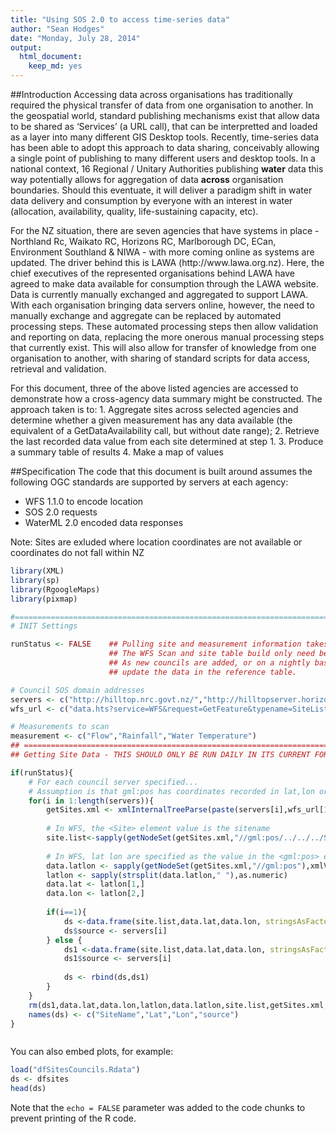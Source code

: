 ```yaml
---
title: "Using SOS 2.0 to access time-series data"
author: "Sean Hodges"
date: "Monday, July 28, 2014"
output:
  html_document:
    keep_md: yes
---
```


##Introduction
Accessing data across organisations has traditionally required the physical transfer of data from one organisation to another. In the geospatial world, standard publishing mechanisms exist that allow data to be shared as 'Services' (a URL call), that can be interpretted and loaded as a layer into many different GIS Desktop tools. Recently, time-series data has been able to adopt this approach to data sharing, conceivably allowing a single point of publishing to many different users and desktop tools. In a national context, 16 Regional / Unitary Authorities publishing **water** data this way potentially allows for aggregation of data **across** organisation boundaries. Should this eventuate, it will deliver a paradigm shift in water data delivery and consumption by everyone with an interest in water (allocation, availability, quality, life-sustaining capacity, etc).

For the NZ situation, there are seven agencies that have systems in place - Northland Rc, Waikato RC, Horizons RC, Marlborough DC, ECan, Environment Southland & NIWA - with more coming online as systems are updated. The driver behind this is LAWA (http://www.lawa.org.nz). Here, the chief executives of the represented organisations behind LAWA have agreed to make data available for consumption through the LAWA website. Data is currently manually exchanged and aggregated to support LAWA. With each organisation bringing data servers online, however, the need to manually exchange and aggregate can be replaced by automated processing steps. These automated processing steps then allow validation and reporting on data, replacing the more onerous manual processing steps that currently exist. This will also allow for transfer of knowledge from one organisation to another, with sharing of standard scripts for data access, retrieval and validation.

For this document, three of the above listed agencies are accessed to demonstrate how a cross-agency data summary might be constructed. The approach taken is to:
1. Aggregate sites across selected agencies and determine whether a given measurement has any data available (the equivalent of a GetDataAvailability call, but without date range);
2. Retrieve the last recorded data value from each site determined at step 1.
3. Produce a summary table of results
4. Make a map of values


##Specification
The code that this document is built around assumes the following OGC standards are supported by servers at each agency:

- WFS 1.1.0 to encode location
- SOS 2.0 requests
- WaterML 2.0 encoded data responses 

Note: Sites are exluded where location coordinates are not available or coordinates do not fall within NZ





```r

library(XML)
library(sp)
library(RgoogleMaps)
library(pixmap)

```




```r

#===================================================================================================
# INIT Settings

runStatus <- FALSE    ## Pulling site and measurement information takes time.
                      ## The WFS Scan and site table build only need be run
                      ## As new councils are added, or on a nightly basis to
                      ## update the data in the reference table.

# Council SOS domain addresses
servers <- c("http://hilltop.nrc.govt.nz/","http://hilltopserver.horizons.govt.nz/","http://hydro.marlborough.govt.nz/")
wfs_url <- c("data.hts?service=WFS&request=GetFeature&typename=SiteList")

# Measurements to scan
measurement <- c("Flow","Rainfall","Water Temperature")
## ===============================================================================
## Getting Site Data - THIS SHOULD ONLY BE RUN DAILY IN ITS CURRENT FORM

if(runStatus){
    # For each council server specified...
    # Assumption is that gml:pos has coordinates recorded in lat,lon order
    for(i in 1:length(servers)){
        getSites.xml <- xmlInternalTreeParse(paste(servers[i],wfs_url[1],sep=""))
        
        # In WFS, the <Site> element value is the sitename
        site.list<-sapply(getNodeSet(getSites.xml,"//gml:pos/../../../Site"),xmlValue)
        
        # In WFS, lat lon are specified as the value in the <gml:pos> element, separated by a single space.
        data.latlon <- sapply(getNodeSet(getSites.xml,"//gml:pos"),xmlValue)
        latlon <- sapply(strsplit(data.latlon," "),as.numeric)
        data.lat <- latlon[1,]
        data.lon <- latlon[2,]
        
        if(i==1){
            ds <-data.frame(site.list,data.lat,data.lon, stringsAsFactors=FALSE)
            ds$source <- servers[i]
        } else {
            ds1 <-data.frame(site.list,data.lat,data.lon, stringsAsFactors=FALSE)
            ds1$source <- servers[i]
    
            ds <- rbind(ds,ds1)
        }
    }
    rm(ds1,data.lat,data.lon,latlon,data.latlon,site.list,getSites.xml,i)
    names(ds) <- c("SiteName","Lat","Lon","source")
}



```

You can also embed plots, for example:

```r
load("dfSitesCouncils.Rdata")
ds <- dfsites
head(ds)
```

Note that the `echo = FALSE` parameter was added to the code chunks to prevent printing of the R code.
